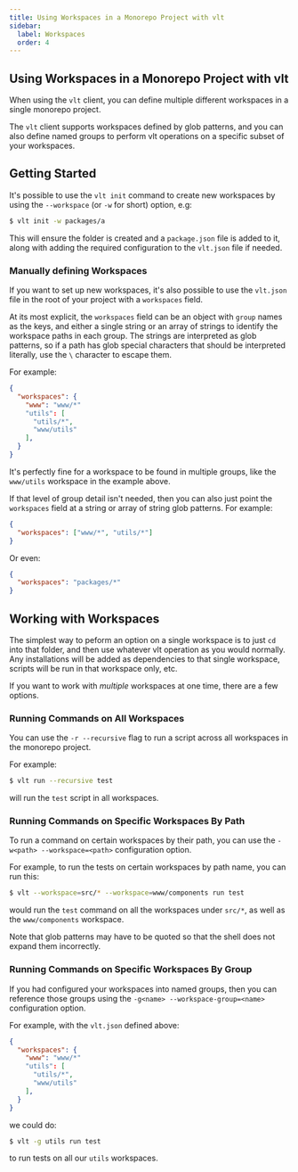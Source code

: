 ```yaml
---
title: Using Workspaces in a Monorepo Project with vlt
sidebar:
  label: Workspaces
  order: 4
---
```



## Using Workspaces in a Monorepo Project with vlt

When using the `vlt` client, you can define multiple different
workspaces in a single monorepo project.

The `vlt` client supports workspaces defined by glob patterns, and you
can also define named groups to perform vlt operations on a specific
subset of your workspaces.

## Getting Started

It's possible to use the `vlt init` command to create new workspaces
by using the `--workspace` (or `-w` for short) option, e.g:

```bash
$ vlt init -w packages/a
```

This will ensure the folder is created and a `package.json` file is
added to it, along with adding the required configuration to the
`vlt.json` file if needed.

### Manually defining Workspaces

If you want to set up new workspaces, it's also possible to use the
`vlt.json` file in the root of your project with a `workspaces` field.

At its most explicit, the `workspaces` field can be an object with
`group` names as the keys, and either a single string or an array of
strings to identify the workspace paths in each group. The strings are
interpreted as glob patterns, so if a path has glob special characters
that should be interpreted literally, use the `\` character to escape
them.

For example:

```json
{
  "workspaces": {
    "www": "www/*"
    "utils": [
      "utils/*",
      "www/utils"
    ],
  }
}
```

It's perfectly fine for a workspace to be found in multiple groups,
like the `www/utils` workspace in the example above.

If that level of group detail isn't needed, then you can also just
point the `workspaces` field at a string or array of string glob
patterns. For example:

```json
{
  "workspaces": ["www/*", "utils/*"]
}
```

Or even:

```json
{
  "workspaces": "packages/*"
}
```

## Working with Workspaces

The simplest way to peform an option on a single workspace is to just
`cd` into that folder, and then use whatever vlt operation as you
would normally. Any installations will be added as dependencies to
that single workspace, scripts will be run in that workspace only,
etc.

If you want to work with _multiple_ workspaces at one time, there are
a few options.

### Running Commands on All Workspaces

You can use the `-r --recursive` flag to run a script across all
workspaces in the monorepo project.

For example:

```bash
$ vlt run --recursive test
```

will run the `test` script in all workspaces.

### Running Commands on Specific Workspaces By Path

To run a command on certain workspaces by their path, you can use the
`-w<path> --workspace=<path>` configuration option.

For example, to run the tests on certain workspaces by path name, you
can run this:

```bash
$ vlt --workspace=src/* --workspace=www/components run test
```

would run the `test` command on all the workspaces under `src/*`, as
well as the `www/components` workspace.

Note that glob patterns may have to be quoted so that the shell does
not expand them incorrectly.

### Running Commands on Specific Workspaces By Group

If you had configured your workspaces into named groups, then you can
reference those groups using the `-g<name> --workspace-group=<name>`
configuration option.

For example, with the `vlt.json` defined above:

```json
{
  "workspaces": {
    "www": "www/*"
    "utils": [
      "utils/*",
      "www/utils"
    ],
  }
}
```

we could do:

```bash
$ vlt -g utils run test
```

to run tests on all our `utils` workspaces.
